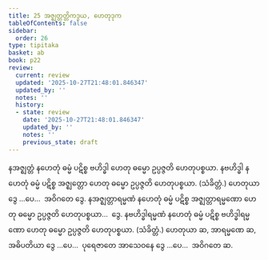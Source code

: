 ```yaml
---
title: 25 အဇ္ဈတ္တတ္တိကဒွယ, ဟေတုဒုက
tableOfContents: false
sidebar:
  order: 26
type: tipitaka
basket: ab
book: p22
review:
  current: review
  updated: '2025-10-27T21:48:01.846347'
  updated_by: ''
  notes: ''
  history:
  - state: review
    date: '2025-10-27T21:48:01.846347'
    updated_by: ''
    notes: ''
    previous_state: draft
---
```



<ReviewStatus review={frontmatter.review} showDetails={true} />

<HypothesisAnnotation frontmatter={frontmatter} />

<DynamicBreadcrumb />

<Division number="55" book="p22" e="ch" v="40" p="389">

<Paragraph number="129" book="p22">
နအဇ္ဈတ္တံ နဟေတုံ ဓမ္မံ ပဋိစ္စ ဗဟိဒ္ဓါ ဟေတု ဓမ္မော ဥပ္ပဇ္ဇတိ ဟေတုပစ္စယာ.
</Paragraph>

<Paragraph number="130" book="p22">
နဗဟိဒ္ဓါ နဟေတုံ ဓမ္မံ ပဋိစ္စ အဇ္ဈတ္တော ဟေတု ဓမ္မော ဥပ္ပဇ္ဇတိ ဟေတုပစ္စယာ. (သံခိတ္တံ.)
</Paragraph>

<Paragraph number="131" book="p22">
ဟေတုယာ ဒွေ …ပေ…  အဝိဂတေ ဒွေ.
</Paragraph>

</Division>
<Division number="56" book="p22" e="ch" v="40" p="389">

<Paragraph number="132" book="p22">
နအဇ္ဈတ္တာရမ္မဏံ နဟေတုံ ဓမ္မံ ပဋိစ္စ အဇ္ဈတ္တာရမ္မဏော ဟေတု ဓမ္မော ဥပ္ပဇ္ဇတိ ဟေတုပစ္စယာ…  ဒွေ.
</Paragraph>

<Paragraph number="133" book="p22">
နဗဟိဒ္ဓါရမ္မဏံ နဟေတုံ ဓမ္မံ ပဋိစ္စ ဗဟိဒ္ဓါရမ္မဏော ဟေတု ဓမ္မော ဥပ္ပဇ္ဇတိ ဟေတုပစ္စယာ. (သံခိတ္တံ.)
</Paragraph>

<Paragraph number="134" book="p22">
ဟေတုယာ ဆ, အာရမ္မဏေ ဆ, အဓိပတိယာ ဒွေ …ပေ…  ပုရေဇာတေ အာသေဝနေ ဒွေ …ပေ…  အဝိဂတေ ဆ.
</Paragraph>
</Division>